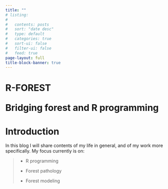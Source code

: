 ```yaml
---
title: ""
# listing:
# 
#   contents: posts
#   sort: "date desc"
#   type: default
#   categories: true
#   sort-ui: false
#   filter-ui: false
#   feed: true
page-layout: full
title-block-banner: true
---
```


::: header
::: text-box
<h1 class="homeText">

[R-FOREST]{.homeTitle}

[Bridging forest and R programming]{.homeSubtitle}

</h1>
:::
:::

# Introduction

In this blog I will share contents of my life in general, and of my work more specifically. My focus currently is on:

> -   R programming
>
> -   Forest pathology
>
> -   Forest modeling
